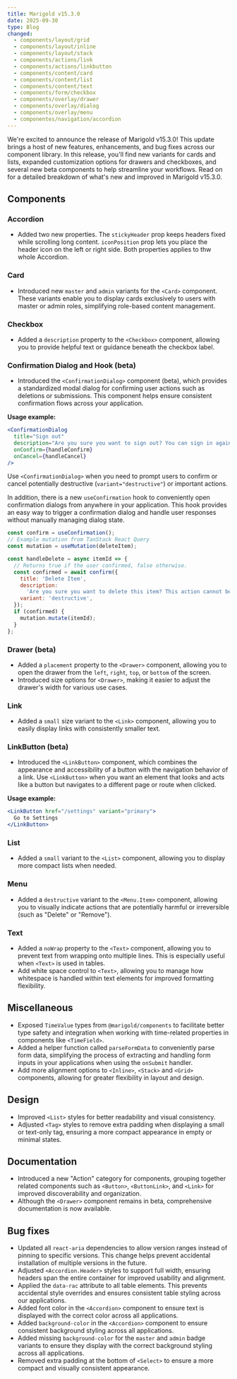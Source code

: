 ```yaml
---
title: Marigold v15.3.0
date: 2025-09-30
type: Blog
changed:
  - components/layout/grid
  - components/layout/inline
  - components/layout/stack
  - components/actions/link
  - components/actions/linkbutton
  - components/content/card
  - components/content/list
  - components/content/text
  - components/form/checkbox
  - components/overlay/drawer
  - components/overlay/dialog
  - components/overlay/menu
  - componentes/navigation/accordion
---
```


We're excited to announce the release of Marigold v15.3.0! This update brings a host of new features, enhancements, and bug fixes across our component library. In this release, you'll find new variants for cards and lists, expanded customization options for drawers and checkboxes, and several new beta components to help streamline your workflows. Read on for a detailed breakdown of what's new and improved in Marigold v15.3.0.

## Components

### Accordion

- Added two new properties. The `stickyHeader` prop keeps headers fixed while scrolling long content. `iconPosition` prop lets you place the header icon on the left or right side. Both properties applies to thw whole Accordion.

### Card

- Introduced new `master` and `admin` variants for the `<Card>` component. These variants enable you to display cards exclusively to users with master or admin roles, simplifying role-based content management.

### Checkbox

- Added a `description` property to the `<Checkbox>` component, allowing you to provide helpful text or guidance beneath the checkbox label.

### Confirmation Dialog and Hook (beta)

- Introduced the `<ConfirmationDialog>` component (beta), which provides a standardized modal dialog for confirming user actions such as deletions or submissions. This component helps ensure consistent confirmation flows across your application.

**Usage example:**

```jsx
<ConfirmationDialog
  title="Sign out"
  description="Are you sure you want to sign out? You can sign in again at any time."
  onConfirm={handleConfirm}
  onCancel={handleCancel}
/>
```

Use `<ConfirmationDialog>` when you need to prompt users to confirm or cancel potentially destructive (`variant="destructive"`) or important actions.

In addition, there is a new `useConfirmation` hook to conveniently open confirmation dialogs from anywhere in your application. This hook provides an easy way to trigger a confirmation dialog and handle user responses without manually managing dialog state.

```jsx
const confirm = useConfirmation();
// Example mutation from TanStack React Query
const mutation = useMutation(deleteItem);

const handleDelete = async itemId => {
  // Returns true if the user confirmed, false otherwise.
  const confirmed = await confirm({
    title: 'Delete Item',
    description:
      'Are you sure you want to delete this item? This action cannot be undone.',
    variant: 'destructive',
  });
  if (confirmed) {
    mutation.mutate(itemId);
  }
};
```

### Drawer (beta)

- Added a `placement` property to the `<Drawer>` component, allowing you to open the drawer from the `left`, `right`, `top`, or `bottom` of the screen.
- Introduced size options for `<Drawer>`, making it easier to adjust the drawer's width for various use cases.

### Link

- Added a `small` size variant to the `<Link>` component, allowing you to easily display links with consistently smaller text.

### LinkButton (beta)

- Introduced the `<LinkButton>` component, which combines the appearance and accessibility of a button with the navigation behavior of a link. Use `<LinkButton>` when you want an element that looks and acts like a button but navigates to a different page or route when clicked.

**Usage example:**

```jsx
<LinkButton href="/settings" variant="primary">
  Go to Settings
</LinkButton>
```

### List

- Added a `small` variant to the `<List>` component, allowing you to display more compact lists when needed.

### Menu

- Added a `destructive` variant to the `<Menu.Item>` component, allowing you to visually indicate actions that are potentially harmful or irreversible (such as "Delete" or "Remove").

### Text

- Added a `noWrap` property to the `<Text>` component, allowing you to prevent text from wrapping onto multiple lines. This is especially useful when `<Text>` is used in tables.
- Add white space control to `<Text>`, allowing you to manage how whitespace is handled within text elements for improved formatting flexibility.

## Miscellaneous

- Exposed `TimeValue` types from `@marigold/components` to facilitate better type safety and integration when working with time-related properties in components like `<TimeField>`.
- Added a helper function called `parseFormData` to conveniently parse form data, simplifying the process of extracting and handling form inputs in your applications when using the `onSubmit` handler.
- Add more alignment options to `<Inline>`, `<Stack>` and `<Grid>` components, allowing for greater flexibility in layout and design.

## Design

- Improved `<List>` styles for better readability and visual consistency.
- Adjusted `<Tag>` styles to remove extra padding when displaying a small or text-only tag, ensuring a more compact appearance in empty or minimal states.

## Documentation

- Introduced a new "Action" category for components, grouping together related components such as `<Button>`, `<ButtonLink>`, and `<Link>` for improved discoverability and organization.
- Although the `<Drawer>` component remains in beta, comprehensive documentation is now available.

## Bug fixes

- Updated all `react-aria` dependencies to allow version ranges instead of pinning to specific versions. This change helps prevent accidental installation of multiple versions in the future.
- Adjusted `<Accordion.Header>` styles to support full width, ensuring headers span the entire container for improved usability and alignment.
- Applied the `data-rac` attribute to all table elements. This prevents accidental style overrides and ensures consistent table styling across our applications.
- Added font color in the `<Accordion>` component to ensure text is displayed with the correct color across all applications.
- Added `background-color` in the `<Accordion>` component to ensure consistent background styling across all applications.
- Added missing `background-color` for the `master` and `admin` badge variants to ensure they display with the correct background styling across all applications.
- Removed extra padding at the bottom of `<Select>` to ensure a more compact and visually consistent appearance.
